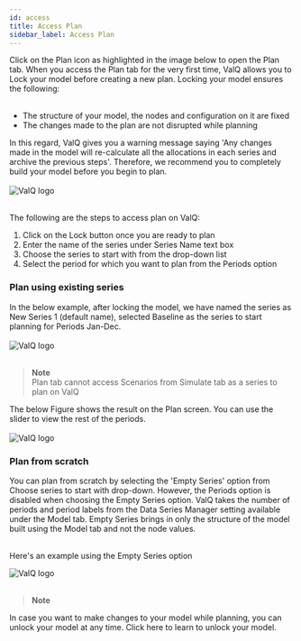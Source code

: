 ```yaml
---
id: access 
title: Access Plan
sidebar_label: Access Plan
---
```


<div style={{textAlign: 'justify'}}>
Click on the Plan icon as highlighted in the image below to open the Plan tab. When you access the Plan tab for the very first time,
ValQ allows you to Lock your model before creating a new plan. Locking your model ensures the following:
</div> <br />

 - The structure of your model, the nodes and configuration on it are fixed 
 - The changes made to the plan are not disrupted while planning  

<div style={{textAlign: 'justify'}}>
In this regard, ValQ gives you a warning message saying 'Any changes made in the model will re-calculate all the allocations in each series
and archive the previous steps'. Therefore, we recommend you to completely build your model before you begin to plan. 
</div> <br />

<div style={{textAlign: 'center'}}>
  <Zoom>
<img alt="ValQ logo" src={useBaseUrl('/doc-images/plan/plan1.png')} />
  </Zoom>
</div> <br />

The following are the steps to access plan on ValQ:

 1. Click on the Lock button once you are ready to plan 
 2. Enter the name of the series under Series Name text box
 3. Choose the series to start with from the drop-down list
 4. Select the period for which you want to plan from the Periods option  

### Plan using existing series

<div style={{textAlign: 'justify'}}>
In the below example, after locking the model, we have named the series as New Series 1 (default name), selected Baseline as the series to start planning for Periods
Jan-Dec.
</div> <br />

<div style={{textAlign: 'center'}}>
  <Zoom>
<img alt="ValQ logo" src={useBaseUrl('/doc-images/plan/plan2.png')} />
  </Zoom>
</div> <br />

> **Note** <br />
Plan tab cannot access Scenarios from Simulate tab as a series to plan on ValQ
 
<div style={{textAlign: 'justify'}}>
The below Figure shows the result on the Plan screen. You can use the slider to view the rest of the periods. 
</div> <br />
<div style={{textAlign: 'center'}}>
  <Zoom>
<img alt="ValQ logo" src={useBaseUrl('/doc-images/plan/plan3.png')} />
  </Zoom>
</div>

### Plan from scratch

<div style={{textAlign: 'justify'}}>
You can plan from scratch by selecting the 'Empty Series' option from Choose series to start with drop-down. However, the Periods option is disabled
when choosing the Empty Series option. ValQ takes the number of periods and period labels from the Data Series Manager setting available under
the Model tab. Empty Series brings in only the structure of the model built using the Model tab and not the node values.
</div> <br />

Here's an example using the Empty Series option
<div style={{textAlign: 'center'}}>
  <Zoom>
<img alt="ValQ logo" src={useBaseUrl('/doc-images/plan/plan3.1.png')} />
  </Zoom>
</div> <br />

> **Note**
<div style={{textAlign: 'justify'}}>
In case you want to make changes to your model while planning, you can unlock your model at any time.
Click <Link to={useBaseUrl('docs/planning/update')}>here</Link> to learn to unlock your model.
</div>